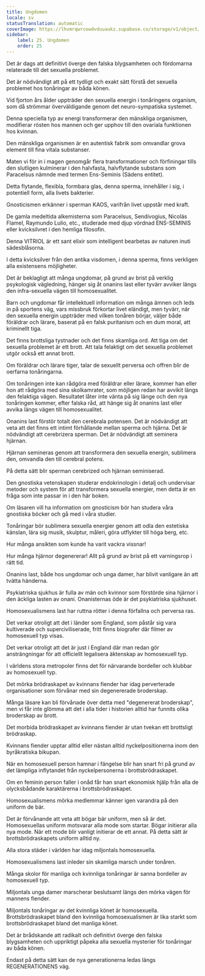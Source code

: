```yaml
---
title: Ungdomen
locale: sv
statusTranslation: automatic
coverImage: https://lhvmrqwrcowdvduuaukz.supabase.co/storage/v1/object/public/strapi-uploads/small_cover-educacion-fundamental.webp-2d51a7828a2b1309555be27f7e2a61a0.webp
sidebar:
    label: 25. Ungdomen
    order: 25
---
```

Det är dags att definitivt överge den falska blygsamheten och fördomarna relaterade till det sexuella problemet.

Det är nödvändigt att på ett tydligt och exakt sätt förstå det sexuella problemet hos tonåringar av båda könen.

Vid fjorton års ålder uppträder den sexuella energin i tonåringens organism, som då strömmar överväldigande genom det neuro-sympatiska systemet.

Denna speciella typ av energi transformerar den mänskliga organismen, modifierar rösten hos mannen och ger upphov till den ovariala funktionen hos kvinnan.

Den mänskliga organismen är en autentisk fabrik som omvandlar grova element till fina vitala substanser.

Maten vi för in i magen genomgår flera transformationer och förfiningar tills den slutligen kulminerar i den halvfasta, halvflytande substans som Paracelsus nämnde med termen Ens-Seminis (Sädens entitet).

Detta flytande, flexibla, formbara glas, denna sperma, innehåller i sig, i potentiell form, alla livets bakterier.

Gnosticismen erkänner i sperman KAOS, varifrån livet uppstår med kraft.

De gamla medeltida alkemisterna som Paracelsus, Sendivogius, Nicolás Flamel, Raymundo Lulio, etc., studerade med djup vördnad ENS-SEMINIS eller kvicksilvret i den hemliga filosofin.

Denna VITRIOL är ett sant elixir som intelligent bearbetas av naturen inuti sädesblåsorna.

I detta kvicksilver från den antika visdomen, i denna sperma, finns verkligen alla existensens möjligheter.

Det är beklagligt att många ungdomar, på grund av brist på verklig psykologisk vägledning, hänger sig åt onanins last eller tyvärr avviker längs den infra-sexuella vägen till homosexualitet.

Barn och ungdomar får intellektuell information om många ämnen och leds in på sportens väg, vars missbruk förkortar livet eländigt, men tyvärr, när den sexuella energin uppträder med vilken tonåren börjar, väljer både föräldrar och lärare, baserat på en falsk puritanism och en dum moral, att kriminellt tiga.

Det finns brottsliga tystnader och det finns skamliga ord. Att tiga om det sexuella problemet är ett brott. Att tala felaktigt om det sexuella problemet utgör också ett annat brott.

Om föräldrar och lärare tiger, talar de sexuellt perversa och offren blir de oerfarna tonåringarna.

Om tonåringen inte kan rådgöra med föräldrar eller lärare, kommer han eller hon att rådgöra med sina skolkamrater, som möjligen redan har avvikit längs den felaktiga vägen. Resultatet låter inte vänta på sig länge och den nya tonåringen kommer, efter falska råd, att hänge sig åt onanins last eller avvika längs vägen till homosexualitet.

Onanins last förstör totalt den cerebrala potensen. Det är nödvändigt att veta att det finns ett intimt förhållande mellan sperma och hjärna. Det är nödvändigt att cerebrizera sperman. Det är nödvändigt att seminera hjärnan.

Hjärnan semineras genom att transformera den sexuella energin, sublimera den, omvandla den till cerebral potens.

På detta sätt blir sperman cerebrized och hjärnan seminiserad.

Den gnostiska vetenskapen studerar endokrinologin i detalj och undervisar metoder och system för att transformera sexuella energier, men detta är en fråga som inte passar in i den här boken.

Om läsaren vill ha information om gnosticism bör han studera våra gnostiska böcker och gå med i våra studier.

Tonåringar bör sublimera sexuella energier genom att odla den estetiska känslan, lära sig musik, skulptur, måleri, göra utflykter till höga berg, etc.

Hur många ansikten som kunde ha varit vackra vissnar!

Hur många hjärnor degenererar! Allt på grund av brist på ett varningsrop i rätt tid.

Onanins last, både hos ungdomar och unga damer, har blivit vanligare än att tvätta händerna.

Psykiatriska sjukhus är fulla av män och kvinnor som förstörde sina hjärnor i den äckliga lasten av onani. Onanisternas öde är det psykiatriska sjukhuset.

Homosexualismens last har ruttna rötter i denna förfallna och perversa ras.

Det verkar otroligt att det i länder som England, som påstår sig vara kultiverade och superciviliserade, fritt finns biografer där filmer av homosexuell typ visas.

Det verkar otroligt att det är just i England där man redan gör ansträngningar för att officiellt legalisera äktenskap av homosexuell typ.

I världens stora metropoler finns det för närvarande bordeller och klubbar av homosexuell typ.

Det mörka brödraskapet av kvinnans fiender har idag perverterade organisationer som förvånar med sin degenererade broderskap.

Många läsare kan bli förvånade över detta med "degenererat broderskap", men vi får inte glömma att det i alla tider i historien alltid har funnits olika broderskap av brott.

Det morbida brödraskapet av kvinnans fiender är utan tvekan ett brottsligt brödraskap.

Kvinnans fiender upptar alltid eller nästan alltid nyckelpositionerna inom den byråkratiska bikupan.

När en homosexuell person hamnar i fängelse blir han snart fri på grund av det lämpliga inflytandet från nyckelpersonerna i brottsbrödraskapet.

Om en feminin person faller i onåd får han snart ekonomisk hjälp från alla de olycksbådande karaktärerna i brottsbrödraskapet.

Homosexualismens mörka medlemmar känner igen varandra på den uniform de bär.

Det är förvånande att veta att bögar bär uniform, men så är det. Homosexuellas uniform motsvarar alla mode som startar. Bögar initierar alla nya mode. När ett mode blir vanligt initierar de ett annat. På detta sätt är brottsbrödraskapets uniform alltid ny.

Alla stora städer i världen har idag miljontals homosexuella.

Homosexualismens last inleder sin skamliga marsch under tonåren.

Många skolor för manliga och kvinnliga tonåringar är sanna bordeller av homosexuell typ.

Miljontals unga damer marscherar beslutsamt längs den mörka vägen för mannens fiender.

Miljontals tonåringar av det kvinnliga könet är homosexuella. Brottsbrödraskapet bland den kvinnliga homosexualismen är lika starkt som brottsbrödraskapet bland det manliga könet.

Det är brådskande att radikalt och definitivt överge den falska blygsamheten och uppriktigt påpeka alla sexuella mysterier för tonåringar av båda könen.

Endast på detta sätt kan de nya generationerna ledas längs REGENERATIONENS väg.

